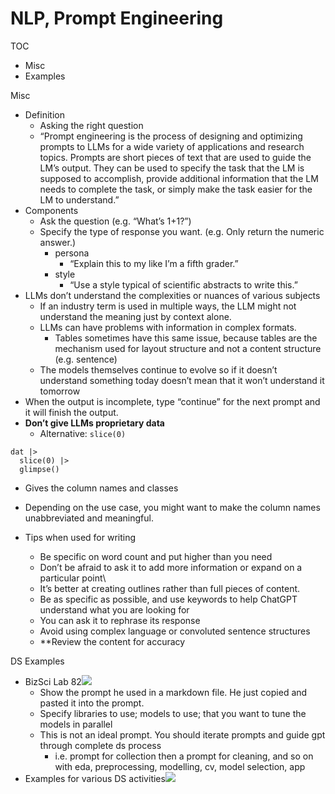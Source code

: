# NLP, Prompt Engineering

TOC

* Misc
* Examples



Misc

* Definition
	* Asking the right question
	* "Prompt engineering is the process of designing and optimizing prompts to LLMs for a wide variety of applications and research topics. Prompts are short pieces of text that are used to guide the LM’s output. They can be used to specify the task that the LM is supposed to accomplish, provide additional information that the LM needs to complete the task, or simply make the task easier for the LM to understand."
* Components
	* Ask the question (e.g. "What's 1+1?")
	* Specify the type of response you want. (e.g. Only return the numeric answer.)
		* persona
			* "Explain this to my like I'm a fifth grader."
		* style
			* "Use a style typical of scientific abstracts to write this."
* LLMs don't understand the complexities or nuances of various subjects
	* If an industry term is used in multiple ways, the LLM might not understand the meaning just by context alone.
	* LLMs can have problems with information in complex formats.
		* Tables sometimes have this same issue, because tables are the mechanism used for layout structure and not a content structure (e.g. sentence)
	* The models themselves continue to evolve so if it doesn't understand something today doesn't mean that it won't understand it tomorrow
* When the output is incomplete, type "continue" for the next prompt and it will finish the output.
* **Don't give LLMs proprietary data**
	* Alternative: `slice(0)`

```
dat |>
  slice(0) |>
  glimpse()
```

* Gives the column names and classes
* Depending on the use case, you might want to make the column names unabbreviated and meaningful.

* Tips when used for writing
	* Be specific on word count and put higher than you need
	* Don’t be afraid to ask it to add more information or expand on a particular point\\
	* It’s better at creating outlines rather than full pieces of content.
	* Be as specific as possible, and use keywords to help ChatGPT understand what you are looking for
	* You can ask it to rephrase its response
	* Avoid using complex language or convoluted sentence structures
	* \*\*Review the content for accuracy



DS Examples

* BizSci Lab 82![](./_resources/NLP,_Prompt_Engineering.resources/Screenshot (1389).png)
	* Show the prompt he used in a markdown file. He just copied and pasted it into the prompt.
	* Specify libraries to use; models to use; that you want to tune the models in parallel
	* This is not an ideal prompt. You should iterate prompts and guide gpt through complete ds process
		* i.e. prompt for collection then a prompt for cleaning, and so on with eda, preprocessing, modelling, cv, model selection, app
* Examples for various DS activities![](./_resources/NLP,_Prompt_Engineering.resources/image.png)





















